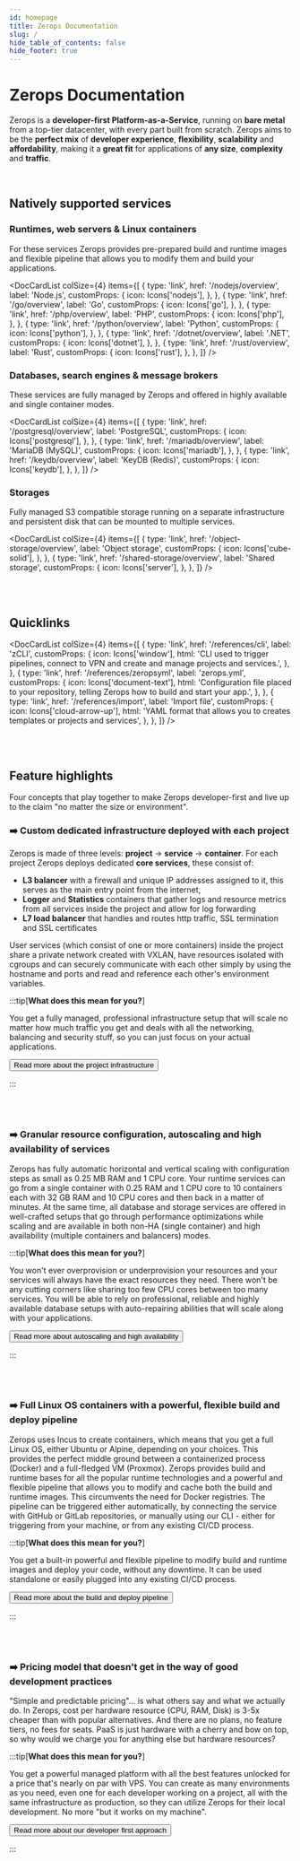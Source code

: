 ```yaml
---
id: homepage
title: Zerops Documentation
slug: /
hide_table_of_contents: false
hide_footer: true
---
```



# Zerops Documentation

Zerops is a **developer-first Platform-as-a-Service**, running on **bare metal** from a top-tier datacenter, with every part built from scratch. Zerops aims to be the **perfect mix** of **developer experience**, **flexibility**, **scalability** and **affordability**, making it a **great fit** for applications of **any size**, **complexity** and **traffic**.

<br />

## Natively supported services

### Runtimes, web servers & Linux containers

For these services Zerops provides pre-prepared build and runtime images and flexible pipeline that allows you
to modify them and build your applications.

<DocCardList
  colSize={4}
  items={[
    {
      type: 'link',
      href: '/nodejs/overview',
      label: 'Node.js',
      customProps: {
        icon: Icons['nodejs'],
      },
    },
    {
      type: 'link',
      href: '/go/overview',
      label: 'Go',
      customProps: {
        icon: Icons['go'],
      },
    },
    {
      type: 'link',
      href: '/php/overview',
      label: 'PHP',
      customProps: {
        icon: Icons['php'],
      },
    },
    {
      type: 'link',
      href: '/python/overview',
      label: 'Python',
      customProps: {
        icon: Icons['python'],
      },
    },
    {
      type: 'link',
      href: '/dotnet/overview',
      label: '.NET',
      customProps: {
        icon: Icons['dotnet'],
      },
    },
    {
      type: 'link',
      href: '/rust/overview',
      label: 'Rust',
      customProps: {
        icon: Icons['rust'],
      },
    },
  ]}
/>

### Databases, search engines & message brokers

These services are fully managed by Zerops and offered in highly available and single container modes.

<DocCardList
  colSize={4}
  items={[
    {
      type: 'link',
      href: '/postgresql/overview',
      label: 'PostgreSQL',
      customProps: {
        icon: Icons['postgresql'],
      },
    },
    {
      type: 'link',
      href: '/mariadb/overview',
      label: 'MariaDB (MySQL)',
      customProps: {
        icon: Icons['mariadb'],
      },
    },
    {
      type: 'link',
      href: '/keydb/overview',
      label: 'KeyDB (Redis)',
      customProps: {
        icon: Icons['keydb'],
      },
    },
  ]}
/>

### Storages

Fully managed S3 compatible storage running on a separate infrastructure and persistent disk that can be mounted to multiple services.

<DocCardList
  colSize={4}
  items={[
    {
      type: 'link',
      href: '/object-storage/overview',
      label: 'Object storage',
      customProps: {
        icon: Icons['cube-solid'],
      },
    },
    {
      type: 'link',
      href: '/shared-storage/overview',
      label: 'Shared storage',
      customProps: {
        icon: Icons['server'],
      },
    },
  ]}
/>

<br />
<br />

## Quicklinks

<DocCardList
  colSize={4}
  items={[
    {
      type: 'link',
      href: '/references/cli',
      label: 'zCLI',
      customProps: {
        icon: Icons['window'],
        html: 'CLI used to trigger pipelines, connect to VPN and create and manage projects and services.',
      },
    },
    {
      type: 'link',
      href: '/references/zeropsyml',
      label: 'zerops.yml',
      customProps: {
        icon: Icons['document-text'],
        html: 'Configuration file placed to your repository, telling Zerops how to build and start your app.',
      },
    },
    {
      type: 'link',
      href: '/references/import',
      label: 'Import file',
      customProps: {
        icon: Icons['cloud-arrow-up'],
        html: 'YAML format that allows you to creates templates or projects and services',
      },
    },
  ]}
/>

<br />
<br />

## Feature highlights

Four concepts that play together to make Zerops developer-first and live up to the claim "no matter the size or environment".

### ➡️ Custom dedicated infrastructure deployed with each project

Zerops is made of three levels: **project** -> **service** -> **container**. For each project Zerops deploys dedicated **core services**, these consist of:

- **L3 balancer** with a firewall and unique IP addresses assigned to it, this serves as the main entry point from the internet,
- **Logger** and **Statistics** containers that gather logs and resource metrics from all services inside the project and allow for log forwarding
- **L7 load balancer** that handles and routes http traffic, SSL termination and SSL certificates

User services (which consist of one or more containers) inside the project share a private network created with VXLAN, have resources isolated with cgroups and can securely communicate with each other simply by using the hostname and ports and read and reference each other's environment variables.

:::tip[**What does this mean for you?**]

You get a fully managed, professional infrastructure setup that will scale no matter how much traffic you get and deals with all the networking, balancing and security stuff, so you can just focus on your actual applications.

<Button variant="secondary"><Link href="/features/infrastructure">Read more about the project infrastructure</Link></Button>

:::

<br />
<br />

### ➡️ Granular resource configuration, autoscaling and high availability of services

Zerops has fully automatic horizontal and vertical scaling with configuration steps as small as 0.25 MB RAM and 1 CPU core. Your runtime services can go from a single container with 0.25 RAM and 1 CPU core to 10 containers each with 32 GB RAM and 10 CPU cores and then back in a matter of minutes. At the same time, all database and storage services are offered in well-crafted setups that go through performance optimizations while scaling and are available in both non-HA (single container) and high availability (multiple containers and balancers) modes.

:::tip[**What does this mean for you?**]

You won't ever overprovision or underprovision your resources and your services will always have the exact resources they need. There won't be any cutting corners like sharing too few CPU cores between too many services. You will be able to rely on professional, reliable and highly available database setups with auto-repairing abilities that will scale along with your applications.

<Button variant="secondary"><Link href="/features/scaling-ha">Read more about autoscaling and high availability</Link></Button>

:::

<br />
<br />

### ➡️ Full Linux OS containers with a powerful, flexible build and deploy pipeline

Zerops uses Incus to create containers, which means that you get a full Linux OS, either Ubuntu or Alpine, depending on your choices. This provides the perfect middle ground between a containerized process (Docker) and a full-fledged VM (Proxmox). Zerops provides build and runtime bases for all the popular runtime technologies and a powerful and flexible pipeline that allows you to modify and cache both the build and runtime images. This circumvents the need for Docker registries. The pipeline can be triggered either automatically, by connecting the service with GitHub or GitLab repositories, or manually using our CLI - either for triggering from your machine, or from any existing CI/CD process.

:::tip[**What does this mean for you?**]

You get a built-in powerful and flexible pipeline to modify build and runtime images and deploy your code, without any downtime. It can be used standalone or easily plugged into any existing CI/CD process.

<Button variant="secondary"><Link href="/features/pipeline">Read more about the build and deploy pipeline</Link></Button>

:::

<br />
<br />

### ➡️ Pricing model that doesn't get in the way of good development practices

"Simple and predictable pricing"... is what others say and what we actually do. In Zerops, cost per hardware resource (CPU, RAM, Disk) is 3-5x cheaper than with popular alternatives. And there are no plans, no feature tiers, no fees for seats. PaaS is just hardware with a cherry and bow on top, so why would we charge you for anything else but hardware resources?

:::tip[**What does this mean for you?**]

You get a powerful managed platform with all the best features unlocked for a price that's nearly on par with VPS. You can create as many environments as you need, even one for each developer working on a project, all with the same infrastructure as production, so they can utilize Zerops for their local development. No more "but it works on my machine".

<Button variant="secondary"><Link href="/features/developer-first">Read more about our developer first approach</Link></Button>

:::
